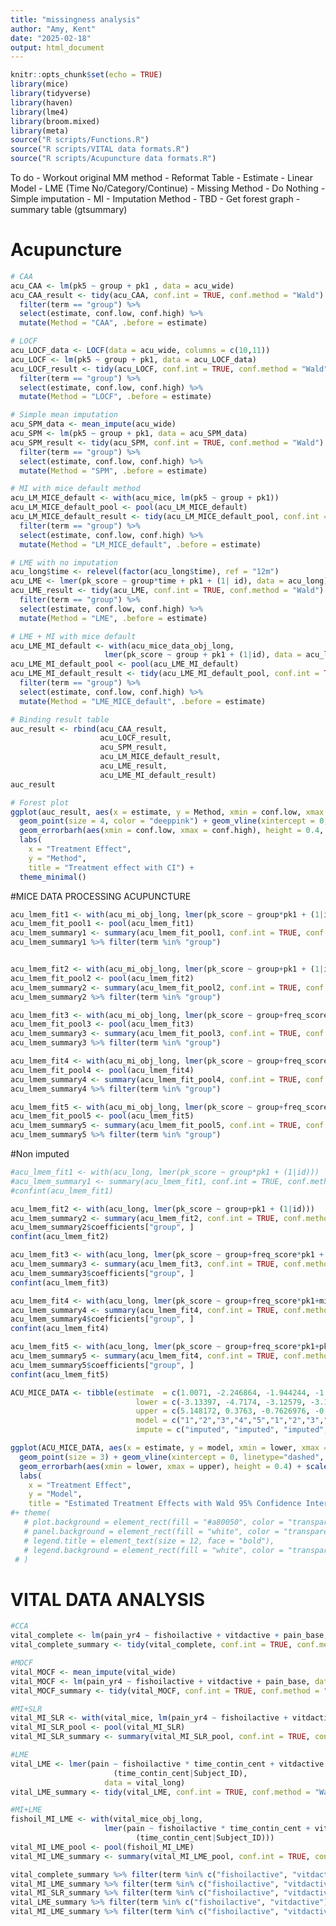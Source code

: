```yaml
---
title: "missingness analysis"
author: "Amy, Kent"
date: "2025-02-18"
output: html_document
---
```


```r
knitr::opts_chunk$set(echo = TRUE)
library(mice)
library(tidyverse)
library(haven)
library(lme4)
library(broom.mixed)
library(meta)
source("R scripts/Functions.R")
source("R scripts/VITAL data formats.R")
source("R scripts/Acupuncture data formats.R")
```

To do
- Workout original MM method
- Reformat Table
  - Estimate
    - Linear Model
    - LME (Time No/Category/Continue)
  - Missing Method
    - Do Nothing
    - Simple imputation
    - MI
  - Imputation Method
    - TBD
- Get forest graph
- summary table (gtsummary)

# Acupuncture

```r

# CAA
acu_CAA <- lm(pk5 ~ group + pk1 , data = acu_wide)
acu_CAA_result <- tidy(acu_CAA, conf.int = TRUE, conf.method = "Wald") %>% 
  filter(term == "group") %>%
  select(estimate, conf.low, conf.high) %>%
  mutate(Method = "CAA", .before = estimate)

# LOCF
acu_LOCF_data <- LOCF(data = acu_wide, columns = c(10,11))
acu_LOCF <- lm(pk5 ~ group + pk1, data = acu_LOCF_data)
acu_LOCF_result <- tidy(acu_LOCF, conf.int = TRUE, conf.method = "Wald") %>% 
  filter(term == "group") %>%
  select(estimate, conf.low, conf.high) %>%
  mutate(Method = "LOCF", .before = estimate)

# Simple mean imputation
acu_SPM_data <- mean_impute(acu_wide)
acu_SPM <- lm(pk5 ~ group + pk1, data = acu_SPM_data)
acu_SPM_result <- tidy(acu_SPM, conf.int = TRUE, conf.method = "Wald") %>% 
  filter(term == "group") %>%
  select(estimate, conf.low, conf.high) %>%
  mutate(Method = "SPM", .before = estimate)

# MI with mice default method
acu_LM_MICE_default <- with(acu_mice, lm(pk5 ~ group + pk1)) 
acu_LM_MICE_default_pool <- pool(acu_LM_MICE_default)
acu_LM_MICE_default_result <- tidy(acu_LM_MICE_default_pool, conf.int = TRUE, conf.method = "Wald") %>% 
  filter(term == "group") %>%
  select(estimate, conf.low, conf.high) %>%
  mutate(Method = "LM_MICE_default", .before = estimate)

# LME with no imputation
acu_long$time <- relevel(factor(acu_long$time), ref = "12m")
acu_LME <- lmer(pk_score ~ group*time + pk1 + (1| id), data = acu_long)
acu_LME_result <- tidy(acu_LME, conf.int = TRUE, conf.method = "Wald") %>% 
  filter(term == "group") %>%
  select(estimate, conf.low, conf.high) %>%
  mutate(Method = "LME", .before = estimate)

# LME + MI with mice default
acu_LME_MI_default <- with(acu_mice_data_obj_long, 
                     lmer(pk_score ~ group + pk1 + (1|id), data = acu_long))
acu_LME_MI_default_pool <- pool(acu_LME_MI_default)
acu_LME_MI_default_result <- tidy(acu_LME_MI_default_pool, conf.int = TRUE, conf.method = "Wald") %>%
  filter(term == "group") %>%
  select(estimate, conf.low, conf.high) %>%
  mutate(Method = "LME_MICE_default", .before = estimate)

# Binding result table
auc_result <- rbind(acu_CAA_result, 
                    acu_LOCF_result,
                    acu_SPM_result, 
                    acu_LM_MICE_default_result,
                    acu_LME_result,
                    acu_LME_MI_default_result)
auc_result

# Forest plot
ggplot(auc_result, aes(x = estimate, y = Method, xmin = conf.low, xmax = conf.high)) +
  geom_point(size = 4, color = "deeppink") + geom_vline(xintercept = 0, linetype="dashed", color="red") +
  geom_errorbarh(aes(xmin = conf.low, xmax = conf.high), height = 0.4, color = "black") + 
  labs(
    x = "Treatment Effect",
    y = "Method",
    title = "Treatment effect with CI") +
  theme_minimal() 
```

#MICE DATA PROCESSING ACUPUNCTURE

```r
acu_lmem_fit1 <- with(acu_mi_obj_long, lmer(pk_score ~ group*pk1 + (1|id)))
acu_lmem_fit_pool1 <- pool(acu_lmem_fit1)
acu_lmem_summary1 <- summary(acu_lmem_fit_pool1, conf.int = TRUE, conf.method = "Wald")
acu_lmem_summary1 %>% filter(term %in% "group")


acu_lmem_fit2 <- with(acu_mi_obj_long, lmer(pk_score ~ group+pk1 + (1|id)))
acu_lmem_fit_pool2 <- pool(acu_lmem_fit2)
acu_lmem_summary2 <- summary(acu_lmem_fit_pool2, conf.int = TRUE, conf.method = "Wald")
acu_lmem_summary2 %>% filter(term %in% "group")

acu_lmem_fit3 <- with(acu_mi_obj_long, lmer(pk_score ~ group+freq_score*pk1 + (1|id)))
acu_lmem_fit_pool3 <- pool(acu_lmem_fit3)
acu_lmem_summary3 <- summary(acu_lmem_fit_pool3, conf.int = TRUE, conf.method = "Wald")
acu_lmem_summary3 %>% filter(term %in% "group")

acu_lmem_fit4 <- with(acu_mi_obj_long, lmer(pk_score ~ group+freq_score*pk1+migraine + (1|id)))
acu_lmem_fit_pool4 <- pool(acu_lmem_fit4)
acu_lmem_summary4 <- summary(acu_lmem_fit_pool4, conf.int = TRUE, conf.method = "Wald")
acu_lmem_summary4 %>% filter(term %in% "group")

acu_lmem_fit5 <- with(acu_mi_obj_long, lmer(pk_score ~ group+freq_score*pk1+pk1*chronicity + (1|id)))
acu_lmem_fit_pool5 <- pool(acu_lmem_fit5)
acu_lmem_summary5 <- summary(acu_lmem_fit_pool5, conf.int = TRUE, conf.method = "Wald")
acu_lmem_summary5 %>% filter(term %in% "group")
```

#Non imputed

```r
#acu_lmem_fit1 <- with(acu_long, lmer(pk_score ~ group*pk1 + (1|id)))
#acu_lmem_summary1 <- summary(acu_lmem_fit1, conf.int = TRUE, conf.method = "Wald")
#confint(acu_lmem_fit1)

acu_lmem_fit2 <- with(acu_long, lmer(pk_score ~ group+pk1 + (1|id)))
acu_lmem_summary2 <- summary(acu_lmem_fit2, conf.int = TRUE, conf.method = "Wald")
acu_lmem_summary2$coefficients["group", ]
confint(acu_lmem_fit2)

acu_lmem_fit3 <- with(acu_long, lmer(pk_score ~ group+freq_score*pk1 + (1|id)))
acu_lmem_summary3 <- summary(acu_lmem_fit3, conf.int = TRUE, conf.method = "Wald")
acu_lmem_summary3$coefficients["group", ]
confint(acu_lmem_fit3)

acu_lmem_fit4 <- with(acu_long, lmer(pk_score ~ group+freq_score*pk1+migraine + (1|id)))
acu_lmem_summary4 <- summary(acu_lmem_fit4, conf.int = TRUE, conf.method = "Wald")
acu_lmem_summary4$coefficients["group", ] 
confint(acu_lmem_fit4)

acu_lmem_fit5 <- with(acu_long, lmer(pk_score ~ group+freq_score*pk1+pk1*chronicity + (1|id)))
acu_lmem_summary5 <- summary(acu_lmem_fit4, conf.int = TRUE, conf.method = "Wald")
acu_lmem_summary5$coefficients["group", ] 
confint(acu_lmem_fit5)
```


```r
ACU_MICE_DATA <- tibble(estimate  = c(1.0071, -2.246864, -1.944244, -1.929348, -1.938256, -0.5887, -4.4087, -2.051, -2.049, -2.049),
                            lower = c(-3.13397, -4.7174, -3.12579, -3.109794, -3.119116, -3.294, -6.445, -3.4454, -3.4442, -3.4572),
                            upper = c(5.148172, 0.3763, -0.7626976, -0.7489025, -0.7573948, 4.471, -2.373, -0.656, -0.6556, -0.6782),
                            model = c("1","2","3","4","5","1","2","3","4","5"),
                            impute = c("imputed", "imputed", "imputed", "imputed", "imputed", "non-imputed","non-imputed","non-imputed","non-imputed","non-imputed"))

ggplot(ACU_MICE_DATA, aes(x = estimate, y = model, xmin = lower, xmax = upper, colour=impute)) +
  geom_point(size = 3) + geom_vline(xintercept = 0, linetype="dashed", color="red") +
  geom_errorbarh(aes(xmin = lower, xmax = upper), height = 0.4) + scale_color_manual(name="MICE",values = c("imputed" = "lawngreen", "non-imputed" = "olivedrab"), labels=c("5 Imputed Datasets","Observed Data")) +
  labs(
    x = "Treatment Effect",
    y = "Model",
    title = "Estimated Treatment Effects with Wald 95% Confidence Intervals") + theme_minimal()
#+ theme(
   # plot.background = element_rect(fill = "#a80050", color = "transparent"),  
   # panel.background = element_rect(fill = "white", color = "transparent"),
   # legend.title = element_text(size = 12, face = "bold"),
   # legend.background = element_rect(fill = "white", color = "transparent")  
 # ) 
```










# VITAL DATA ANALYSIS

```r
#CCA
vital_complete <- lm(pain_yr4 ~ fishoilactive + vitdactive + pain_base, data = vital_wide) 
vital_complete_summary <- tidy(vital_complete, conf.int = TRUE, conf.method = "Wald")

#MOCF
vital_MOCF <- mean_impute(vital_wide)
vital_MOCF <- lm(pain_yr4 ~ fishoilactive + vitdactive + pain_base, data = vital_MOCF)
vital_MOCF_summary <- tidy(vital_MOCF, conf.int = TRUE, conf.method = "Wald")

#MI+SLR
vital_MI_SLR <- with(vital_mice, lm(pain_yr4 ~ fishoilactive + vitdactive  + pain_base ))
vital_MI_SLR_pool <- pool(vital_MI_SLR)
vital_MI_SLR_summary <- summary(vital_MI_SLR_pool, conf.int = TRUE, conf.method = "Wald")

#LME
vital_LME <- lmer(pain ~ fishoilactive * time_contin_cent + vitdactive * time_contin_cent + pain_base + 
                       (time_contin_cent|Subject_ID), 
                     data = vital_long)
vital_LME_summary <- tidy(vital_LME, conf.int = TRUE, conf.method = "Wald")

#MI+LME
fishoil_MI_LME <- with(vital_mice_obj_long, 
                     lmer(pain ~ fishoilactive * time_contin_cent + vitdactive * time_contin_cent + pain_base + 
                            (time_contin_cent|Subject_ID)))
vital_MI_LME_pool <- pool(fishoil_MI_LME)
vital_MI_LME_summary <- summary(vital_MI_LME_pool, conf.int = TRUE, conf.method = "Wald")

vital_complete_summary %>% filter(term %in% c("fishoilactive", "vitdactive"))
vital_MI_LME_summary %>% filter(term %in% c("fishoilactive", "vitdactive"))
vital_MI_SLR_summary %>% filter(term %in% c("fishoilactive", "vitdactive"))
vital_LME_summary %>% filter(term %in% c("fishoilactive", "vitdactive"))
vital_MI_LME_summary %>% filter(term %in% c("fishoilactive", "vitdactive"))
```

